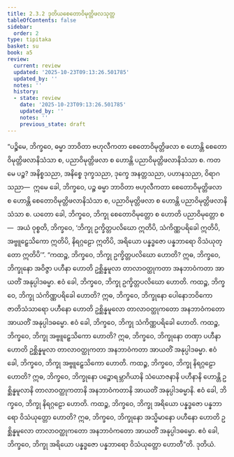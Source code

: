 ```yaml
---
title: 2.3.2 ဒုတိယစေတောဝိမုတ္တိဖလသုတ္တ
tableOfContents: false
sidebar:
  order: 2
type: tipitaka
basket: su
book: a5
review:
  current: review
  updated: '2025-10-23T09:13:26.501785'
  updated_by: ''
  notes: ''
  history:
  - state: review
    date: '2025-10-23T09:13:26.501785'
    updated_by: ''
    notes: ''
    previous_state: draft
---
```



<ReviewStatus review={frontmatter.review} showDetails={true} />

<HypothesisAnnotation frontmatter={frontmatter} />

<DynamicBreadcrumb />

<Division number="72" book="a5" e="ch" v="16" p="75">

<Paragraph number="436" book="a5">
“ပဉ္စိမေ, ဘိက္ခဝေ, ဓမ္မာ ဘာဝိတာ ဗဟုလီကတာ စေတောဝိမုတ္တိဖလာ စ ဟောန္တိ စေတောဝိမုတ္တိဖလာနိသံသာ စ, ပညာဝိမုတ္တိဖလာ စ ဟောန္တိ ပညာဝိမုတ္တိဖလာနိသံသာ စ. ကတမေ ပဉ္စ? အနိစ္စသညာ, အနိစ္စေ ဒုက္ခသညာ, ဒုက္ခေ အနတ္တသညာ, ပဟာနသညာ, ဝိရာဂသညာ—  ဣမေ ခေါ, ဘိက္ခဝေ, ပဉ္စ ဓမ္မာ ဘာဝိတာ ဗဟုလီကတာ စေတောဝိမုတ္တိဖလာ စ ဟောန္တိ စေတောဝိမုတ္တိဖလာနိသံသာ စ, ပညာဝိမုတ္တိဖလာ စ ဟောန္တိ ပညာဝိမုတ္တိဖလာနိသံသာ စ. ယတော ခေါ, ဘိက္ခဝေ, ဘိက္ခု စေတောဝိမုတ္တော စ ဟောတိ ပညာဝိမုတ္တော စ—  အယံ ဝုစ္စတိ, ဘိက္ခဝေ, ‘ဘိက္ခု ဥက္ခိတ္တပလိဃော ဣတိပိ, သံကိဏ္ဏပရိခေါ ဣတိပိ, အဗ္ဗူဠှေသိကော ဣတိပိ, နိရဂ္ဂဠော ဣတိပိ, အရိယော ပန္နဒ္ဓဇော ပန္နဘာရော ဝိသံယုတ္တော ဣတိပိ’”.
</Paragraph>

<Paragraph number="437" book="a5">
“ကထဉ္စ, ဘိက္ခဝေ, ဘိက္ခု ဥက္ခိတ္တပလိဃော ဟောတိ? ဣဓ, ဘိက္ခဝေ, ဘိက္ခုနော အဝိဇ္ဇာ ပဟီနာ ဟောတိ ဥစ္ဆိန္နမူလာ တာလာဝတ္ထုကတာ အနဘာဝံကတာ အာယတိံ အနုပ္ပါဒဓမ္မာ. ဧဝံ ခေါ, ဘိက္ခဝေ, ဘိက္ခု ဥက္ခိတ္တပလိဃော ဟောတိ.
</Paragraph>

<Paragraph number="438" book="a5">
ကထဉ္စ, ဘိက္ခဝေ, ဘိက္ခု သံကိဏ္ဏပရိခေါ ဟောတိ? ဣဓ, ဘိက္ခဝေ, ဘိက္ခုနော ပေါနောဘဝိကော ဇာတိသံသာရော ပဟီနော ဟောတိ ဥစ္ဆိန္နမူလော တာလာဝတ္ထုကတော အနဘာဝံကတော အာယတိံ အနုပ္ပါဒဓမ္မော. ဧဝံ ခေါ, ဘိက္ခဝေ, ဘိက္ခု သံကိဏ္ဏပရိခေါ ဟောတိ.
</Paragraph>

<Paragraph number="439" book="a5">
ကထဉ္စ, ဘိက္ခဝေ, ဘိက္ခု အဗ္ဗူဠှေသိကော ဟောတိ? ဣဓ, ဘိက္ခဝေ, ဘိက္ခုနော တဏှာ ပဟီနာ ဟောတိ ဥစ္ဆိန္နမူလာ တာလာဝတ္ထုကတာ အနဘာဝံကတာ အာယတိံ အနုပ္ပါဒဓမ္မာ. ဧဝံ ခေါ, ဘိက္ခဝေ, ဘိက္ခု အဗ္ဗူဠှေသိကော ဟောတိ.
</Paragraph>

<Paragraph number="440" book="a5">
ကထဉ္စ, ဘိက္ခဝေ, ဘိက္ခု နိရဂ္ဂဠော ဟောတိ? ဣဓ, ဘိက္ခဝေ, ဘိက္ခုနော ပဉ္စောရမ္ဘာဂိယာနိ သံယောဇနာနိ ပဟီနာနိ ဟောန္တိ ဥစ္ဆိန္နမူလာနိ တာလာဝတ္ထုကတာနိ အနဘာဝံကတာနိ အာယတိံ အနုပ္ပါဒဓမ္မာနိ. ဧဝံ ခေါ, ဘိက္ခဝေ, ဘိက္ခု နိရဂ္ဂဠော ဟောတိ.
</Paragraph>

<Paragraph number="441" book="a5">
ကထဉ္စ, ဘိက္ခဝေ, ဘိက္ခု အရိယော ပန္နဒ္ဓဇော ပန္နဘာရော ဝိသံယုတ္တော ဟောတိ? ဣဓ, ဘိက္ခဝေ, ဘိက္ခုနော အသ္မိမာနော ပဟီနော ဟောတိ ဥစ္ဆိန္နမူလော တာလာဝတ္ထုကတော အနဘာဝံကတော အာယတိံ အနုပ္ပါဒဓမ္မော. ဧဝံ ခေါ, ဘိက္ခဝေ, ဘိက္ခု အရိယော ပန္နဒ္ဓဇော ပန္နဘာရော ဝိသံယုတ္တော ဟောတီ”တိ.

</Paragraph>
</Division>

<Paragraph number="442" type="center" book="a5">
ဒုတိယံ.
</Paragraph>